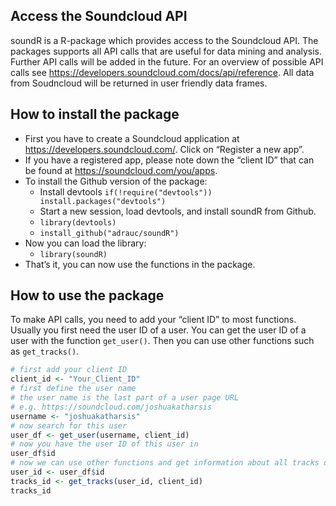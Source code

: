 
## Access the Soundcloud API

soundR is a R-package which provides access to the Soundcloud API. The packages supports all API calls that are useful for data mining and analysis. Further API calls will be added in the future. For an overview of possible API calls see <https://developers.soundcloud.com/docs/api/reference>. All data from Soudncloud will be returned in user friendly data frames.

## How to install the package

- First you have to create a Soundcloud application at <https://developers.soundcloud.com/>. Click on "Register a new app".
- If you have a registered app, please note down the "client ID" that can be found at <https://soundcloud.com/you/apps>.
- To install the Github version of the package:
  - Install devtools `if(!require("devtools")) install.packages("devtools")`
  - Start a new session, load devtools, and install soundR from Github.
  - `library(devtools)`
  - `install_github("adrauc/soundR")`
- Now you can load the library:
  - `library(soundR)`
- That's it, you can now use the functions in the package.

## How to use the package

To make API calls, you need to add your "client ID" to most functions.
Usually you first need the user ID of a user. You can get the user ID of a user with the function `get_user()`. Then you can use other functions such as `get_tracks()`.
```r
# first add your client ID
client_id <- "Your_Client_ID"
# first define the user name 
# the user name is the last part of a user page URL
# e.g. https://soundcloud.com/joshuakatharsis
username <- "joshuakatharsis"
# now search for this user
user_df <- get_user(username, client_id)
# now you have the user ID of this user in
user_df$id
# now we can use other functions and get information about all tracks of this user
user_id <- user_df$id
tracks_id <- get_tracks(user_id, client_id)
tracks_id
```

